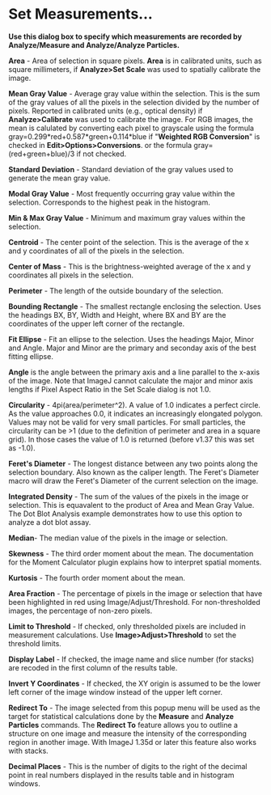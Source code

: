 = Set Measurements... =

'''Use this dialog box to specify which measurements are recorded by Analyze/Measure and Analyze/Analyze Particles.'''

{{http://rsb.info.nih.gov/ij/docs/images/measurements.jpg|Set Measurements Dialog}}

'''Area''' - Area of selection in square pixels. '''Area''' is in calibrated units, such as square millimeters, if '''Analyze>Set Scale''' was used to spatially calibrate the image.

'''Mean Gray Value''' - Average gray value within the selection. This is the sum of the gray values of all the pixels in the selection divided by the number of pixels. Reported in calibrated units (e.g., optical density) if '''Analyze>Calibrate''' was used to calibrate the image. For RGB images, the mean is calulated by converting each pixel to grayscale using the formula gray=0.299*red+0.587*green+0.114*blue if "'''Weighted RGB Conversion'''" is checked in '''Edit>Options>Conversions'''. or the formula gray=(red+green+blue)/3 if not checked.

'''Standard Deviation''' - Standard deviation of the gray values used to generate the mean gray value.

'''Modal Gray Value''' - Most frequently occurring gray value within the selection. Corresponds to the highest peak in the histogram.

'''Min &amp; Max Gray Value''' - Minimum and maximum gray values within the selection.

'''Centroid''' - The center point of the selection. This is the average of the x and y coordinates of all of the pixels in the selection.

'''Center of Mass''' - This is the brightness-weighted average of the x and y coordinates all pixels in the selection.

'''Perimeter''' - The length of the outside boundary of the selection. 

'''Bounding Rectangle''' - The smallest rectangle enclosing the selection. Uses the headings BX, BY, Width and Height, where BX and BY are the coordinates of the upper left corner of the rectangle. 

'''Fit Ellipse''' - Fit an ellipse to the selection. Uses the headings Major, Minor and Angle. Major and Minor are the primary and seconday axis of the best fitting ellipse. 

'''Angle''' is the angle between the primary axis and a line parallel to the x-axis of the image. Note that ImageJ cannot calculate the major and minor axis lengths if Pixel Aspect Ratio in the Set Scale dialog is not 1.0.

'''Circularity''' - 4pi(area/perimeter^2). A value of 1.0 indicates a perfect circle. As the value approaches 0.0, it indicates an increasingly elongated polygon. Values may not be valid for very small particles. For small particles, the circularity can be >1 (due to the definition of perimeter and area in a square grid). In those cases the value of 1.0 is returned (before v1.37 this was set as -1.0).

'''Feret's Diameter''' - The longest distance between any two points along the selection boundary. Also known as the caliper length. The Feret's Diameter macro will draw the Feret's Diameter of the current selection on the image.

'''Integrated Density''' - The sum of the values of the pixels in the image or selection. This is equavalent to the product of Area and Mean Gray Value. The Dot Blot Analysis example demonstrates how to use this option to analyze a dot blot assay.

'''Median '''- The median value of the pixels in the image or selection.

'''Skewness''' - The third order moment about the mean. The documentation for the Moment Calculator plugin explains how to interpret spatial moments.

'''Kurtosis''' - The fourth order moment about the mean. 

'''Area Fraction''' - The percentage of pixels in the image or selection that have been highlighted in red using Image/Adjust/Threshold. For non-thresholded images, the percentage of non-zero pixels.

'''Limit to Threshold''' - If checked, only thresholded pixels are included in measurement calculations. Use '''Image>Adjust>Threshold''' to set the threshold limits.

'''Display Label''' - If checked, the image name and slice number (for stacks) are recoded in the first column of the results table.

'''Invert Y Coordinates''' - If checked, the XY origin is assumed to be the lower left corner of the image window instead of the upper left corner.

'''Redirect To''' - The image selected from this popup menu will be used as the target for statistical calculations done by the '''Measure''' and '''Analyze Particles''' commands. The '''Redirect To''' feature allows you to outline a structure on one image and measure the intensity of the corresponding region in another image. With ImageJ 1.35d or later this feature also works with stacks.

'''Decimal Places''' - This is the number of digits to the right of the decimal point in real numbers displayed in the results table and in histogram windows.

